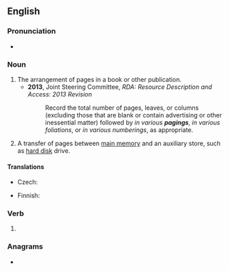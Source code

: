==English==
{{wikipedia}}

===Pronunciation===
* {{IPA|en|/ˈpeɪdʒɪŋ/}}

===Noun===
{{en-noun|~}}

# The arrangement of pages in a book or other publication.
#* '''2013''', Joint Steering Committee, ''RDA: Resource Description and Access: 2013 Revision''
#*: Record the total number of pages, leaves, or columns (excluding those that are blank or contain advertising or other inessential matter) followed by ''in various '''pagings''''', ''in various foliations'', or ''in various numberings'', as appropriate.
# {{lb|en|computing}} A transfer of pages between [[main memory]] and an auxiliary store, such as [[hard disk]] drive.

====Translations====
{{trans-top|transfer of pages}}
* Czech: {{t|cs|stránkování|n}}
{{trans-mid}}
* Finnish: {{t|fi|sivutus}}
{{trans-bottom}}

===Verb===
{{head|en|verb form}}

# {{present participle of|en|page|nocat=1}}

===Anagrams===
* {{anagrams|en|a=agginp|gaping}}